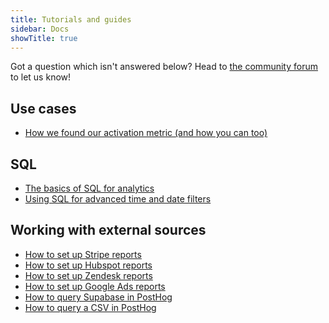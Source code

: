 ```yaml
---
title: Tutorials and guides
sidebar: Docs
showTitle: true
---
```


Got a question which isn't answered below? Head to [the community forum](/questions) to let us know!

## Use cases

- [How we found our activation metric (and how you can too)](/product-engineers/activation-metrics)

## SQL

- [The basics of SQL for analytics](/product-engineers/sql-for-analytics)
- [Using SQL for advanced time and date filters](/tutorials/hogql-date-time-filters)

## Working with external sources

- [How to set up Stripe reports](/tutorials/stripe-reports)
- [How to set up Hubspot reports](/tutorials/hubspot-reports)
- [How to set up Zendesk reports](/tutorials/zendesk-reports)
- [How to set up Google Ads reports](/tutorials/google-ads-reports)
- [How to query Supabase in PostHog](/tutorials/supabase-query)
- [How to query a CSV in PostHog](/tutorials/csv-query)